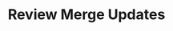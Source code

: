 ---
title: 'Review Merge Updates'
description: 'Guidance for platform leads on managing the review and merge process for updates triggered by Amplication.'
icon: 'code-pull-request'
---